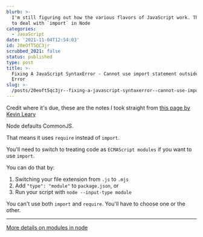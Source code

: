 ```yaml
---
blurb: >-
  I'm still figuring out how the various flavors of JavaScript work. This is how
  to deal with `import` in Node
categories:
  - JavaScript
date: '2021-11-04T12:54:03'
id: 20eOfT5QC3jr
scrubbed_2021: false
status: published
type: post
title: >-
  Fixing A JavaScript SyntaxError - Cannot use import statement outside a module
  Error
slug: >-
  /posts/20eoft5qc3jr--fixing-a-javascript-syntaxerror--cannot-use-import-statement-outside-a-module-error
---
```


Credit where it's due, these are the notes I took straight from [this page by Kevin Leary](https://www.kevinleary.net/js-fix-for-syntaxerror-cannot-use-import-statement-outside-a-module/)

Node defaults CommonJS. 

That means it uses `require` instead of `import`.

You'll need to switch to treating code as `ECMAScript modules` if you want to use `import`.

You can do that by:

1. Switching your file extension from `.js` to `.mjs`
2. Add `"type": "module"` to `package.json`, or
3. Run your script with `node --input-type module`

You can't use both `import` and `require`. You'll have to choose one or the other.

---

[More details on modules in node](https://nodejs.org/api/esm.html#/esm_enabling)
